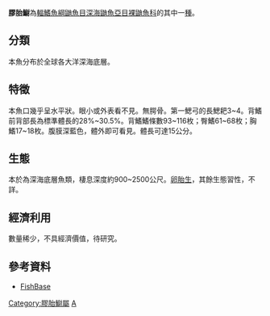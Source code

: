 {{No footnotes|time=2019-09-11T15:47:12+00:00}}
{{noteTA
|T=zh:胶胎鳚;zh-hant:膠胎䲁;zh-hans:胶胎鳚;
|1=zh:鳚;zh-hant:䲁;zh-hans:鳚;
}}
{{CJK-New-Char|4C81|ver=A}}
{{Speciesbox
| taxon = Aphyonus gelatinosus
| image = Aphyonus_gelatinosus1.jpg
| status = LC
| binomial_authority = [[Günther|Günther]], 1878
}}
'''膠胎䲁'''為[[輻鰭魚綱|輻鰭魚綱]][[鼬魚目|鼬魚目]][[深海鼬魚亞目|深海鼬魚亞目]][[裸鼬魚科|裸鼬魚科]]的其中一[[種|種]]。

==分類==
本魚分布於全球各大洋深海底層。

==特徵==
本魚口幾乎呈水平狀。眼小或外表看不見。無腭骨。第一鰓弓的長鰓耙3~4。背鰭前背部長為標準體長的28%~30.5%。背鰭鰭條數93~116枚；臀鰭61~68枚；胸鰭17~18枚。腹膜深藍色，體外即可看見。體長可達15公分。

==生態==
本於為深海底層魚類，棲息深度約900~2500公尺。[[卵胎生|卵胎生]]，其餘生態習性，不詳。

==經濟利用==
數量稀少，不具經濟價值，待研究。

==參考資料==
* [https://web.archive.org/web/20071214051835/http://fishbase.sinica.edu.tw/search.php?lang=Chinese FishBase]

{{taxonbar}}
[[Category:膠胎䲁屬|Category:膠胎䲁屬]]
[[Category:1878年描述的魚類|A]]